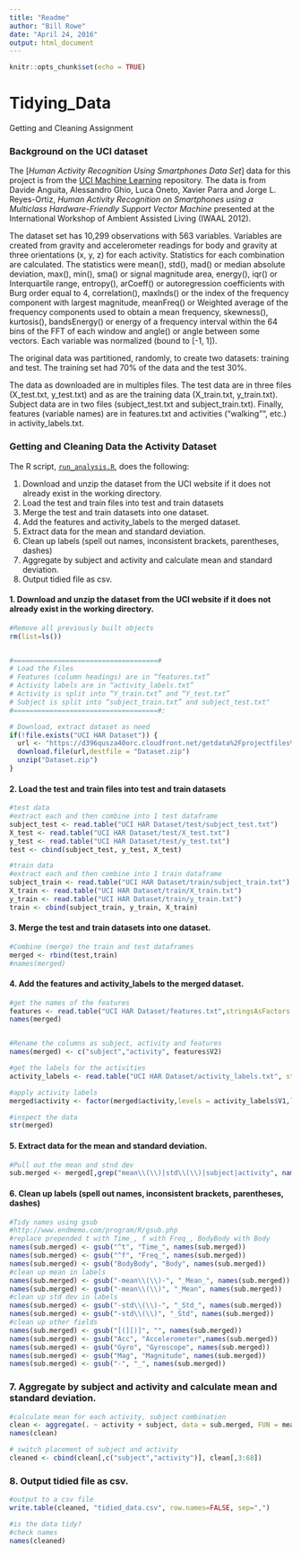 ```yaml
---
title: "Readme"
author: "Bill Rowe"
date: "April 24, 2016"
output: html_document
---
```


```r
knitr::opts_chunk$set(echo = TRUE)
```

# Tidying_Data
Getting and Cleaning Assignment

### Background on the UCI dataset

The [*Human Activity Recognition Using Smartphones Data Set*] data for this project is from the [UCI Machine Learning](http://archive.ics.uci.edu/ml/datasets/Human+Activity+Recognition+Using+Smartphones) repository.  The data is from Davide Anguita, Alessandro Ghio, Luca Oneto, Xavier Parra and Jorge L. Reyes-Ortiz,  *Human Activity Recognition on Smartphones using a Multiclass Hardware-Friendly Support Vector Machine* presented at the International Workshop of Ambient Assisted Living (IWAAL 2012).

The dataset set has 10,299 observations with 563 variables. Variables are created from gravity and accelerometer readings for body and gravity at three orientations (x, y, z) for each activity.  Statistics for each combination are calculated.  The statistics were mean(), std(), mad() or median absolute deviation, max(), min(), sma() or signal magnitude area, energy(), iqr() or Interquartile range, entropy(), arCoeff() or autoregression coefficients with Burg order equal to 4, correlation(), maxInds() or the index of the frequency component with largest magnitude, meanFreq() or Weighted average of the frequency components used to obtain a mean frequency, skewness(), kurtosis(), bandsEnergy() or energy of a frequency interval within the 64 bins of the FFT of each window and angle() or angle between some vectors.  Each variable was normalized (bound to [-1, 1]).

The original data was partitioned, randomly, to create two datasets: training and test.  The training set had 70% of the data and the test 30%.  

The data as downloaded are in multiples files.  The test data are in three files (X_test.txt, y_test.txt) and as are the training data (X_train.txt, y_train.txt).  Subject data are in two files (subject_test.txt and subject_train.txt).  Finally, features (variable names) are in features.txt and activities ("walking"", etc.) in activity_labels.txt.  

### Getting and Cleaning Data the Activity Dataset

The R script, [`run_analysis.R`](https://github.com/wer61537/Tidying_Data/blob/master/run_analysis.R), does the following:

1. Download and unzip the dataset from the UCI website if it does not already exist in the working directory.
2. Load the test and train files into test and train datasets
3. Merge the test and train datasets into one dataset.
4. Add the features and activity_labels to the merged dataset.
5. Extract data for the mean and standard deviation.
6. Clean up labels (spell out names, inconsistent brackets, parentheses, dashes)
7. Aggregate by subject and activity and calculate mean and standard deviation.
8. Output tidied file as csv.


#### 1. Download and unzip the dataset from the UCI website if it does not already exist in the working directory.

```r
#Remove all previously built objects
rm(list=ls()) 


#====================================#
# Load the Files
# Features (column headings) are in “features.txt”
# Activity labels are in “activity_labels.txt”
# Activity is split into “Y_train.txt” and “Y_test.txt”
# Subject is split into “subject_train.txt” and subject_test.txt"
#====================================#:

# Download, extract dataset as need
if(!file.exists("UCI HAR Dataset")) {
  url <- "https://d396qusza40orc.cloudfront.net/getdata%2Fprojectfiles%2FUCI%20HAR%20Dataset.zip"
  download.file(url,destfile = "Dataset.zip")
  unzip("Dataset.zip")
}
```

#### 2. Load the test and train files into test and train datasets
```r
#test data
#extract each and then combine into 1 test dataframe
subject_test <- read.table("UCI HAR Dataset/test/subject_test.txt")
X_test <- read.table("UCI HAR Dataset/test/X_test.txt")
y_test <- read.table("UCI HAR Dataset/test/y_test.txt")
test <- cbind(subject_test, y_test, X_test)

#train data
#extract each and then combine into 1 train dataframe
subject_train <- read.table("UCI HAR Dataset/train/subject_train.txt")
X_train <- read.table("UCI HAR Dataset/train/X_train.txt")
y_train <- read.table("UCI HAR Dataset/train/y_train.txt")
train <- cbind(subject_train, y_train, X_train)
```

#### 3. Merge the test and train datasets into one dataset.
```r
#Combine (merge) the train and test dataframes
merged <- rbind(test,train)
#names(merged) 
```

#### 4. Add the features and activity_labels to the merged dataset.
```r
#get the names of the features
features <- read.table("UCI HAR Dataset/features.txt",stringsAsFactors = FALSE)
names(merged) 


#Rename the columns as subject, activity and features
names(merged) <- c("subject","activity", features$V2)

#get the labels for the activities
activity_labels <- read.table("UCI HAR Dataset/activity_labels.txt", stringsAsFactors = FALSE)

#apply activity labels
merged$activity <- factor(merged$activity,levels = activity_labels$V1,labels = activity_labels$V2)

#inspect the data
str(merged)
```

#### 5. Extract data for the mean and standard deviation.

```r
#Pull out the mean and stnd dev
sub.merged <- merged[,grep("mean\\(\\)|std\\(\\)|subject|activity", names(merged))]
```

#### 6. Clean up labels (spell out names, inconsistent brackets, parentheses, dashes)

```r
#Tidy names using gsub
#http://www.endmemo.com/program/R/gsub.php
#replace prepended t with Time_, f with Freq_, BodyBody with Body
names(sub.merged) <- gsub("^t", "Time_", names(sub.merged))
names(sub.merged) <- gsub("^f", "Freq_", names(sub.merged))
names(sub.merged) <- gsub("BodyBody", "Body", names(sub.merged))
#clean up mean in labels
names(sub.merged) <- gsub("-mean\\(\\)-", "_Mean_", names(sub.merged))
names(sub.merged) <- gsub("-mean\\(\\)", "_Mean", names(sub.merged))
#clean up std dev in labels
names(sub.merged) <- gsub("-std\\(\\)-", "_Std_", names(sub.merged))
names(sub.merged) <- gsub("-std\\(\\)", "_Std", names(sub.merged))
#clean up other fields
names(sub.merged) <- gsub("[(][)]", "", names(sub.merged))
names(sub.merged) <- gsub("Acc", "Accelerometer",names(sub.merged))
names(sub.merged) <- gsub("Gyro", "Gyroscope", names(sub.merged))
names(sub.merged) <- gsub("Mag", "Magnitude", names(sub.merged))
names(sub.merged) <- gsub("-", "_", names(sub.merged))
```

### 7. Aggregate by subject and activity and calculate mean and standard deviation.
```r
#calculate mean for each activity, subject combination
clean <- aggregate(. ~ activity + subject, data = sub.merged, FUN = mean)
names(clean)

# switch placement of subject and activity
cleaned <- cbind(clean[,c("subject","activity")], clean[,3:68])
```

### 8. Output tidied file as csv.
```r
#output to a csv file
write.table(cleaned, "tidied_data.csv", row.names=FALSE, sep=",")

#is the data tidy?
#check names
names(cleaned)
```